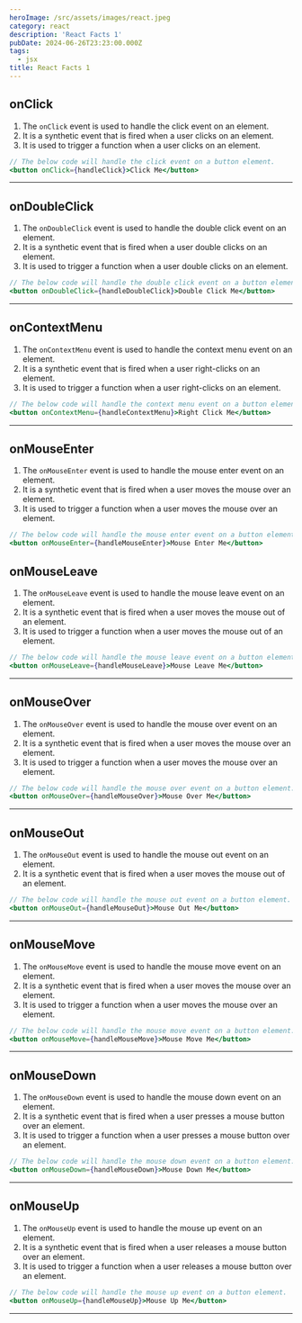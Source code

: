 ```yaml
---
heroImage: /src/assets/images/react.jpeg
category: react
description: 'React Facts 1'
pubDate: 2024-06-26T23:23:00.000Z
tags:
  - jsx
title: React Facts 1
---
```


## onClick

1. The `onClick` event is used to handle the click event on an element.
2. It is a synthetic event that is fired when a user clicks on an element.
3. It is used to trigger a function when a user clicks on an element.

```jsx
// The below code will handle the click event on a button element.
<button onClick={handleClick}>Click Me</button>
```

<hr />

## onDoubleClick

1. The `onDoubleClick` event is used to handle the double click event on an element.
2. It is a synthetic event that is fired when a user double clicks on an element.
3. It is used to trigger a function when a user double clicks on an element.

```jsx
// The below code will handle the double click event on a button element.
<button onDoubleClick={handleDoubleClick}>Double Click Me</button>
```

<hr />


## onContextMenu

1. The `onContextMenu` event is used to handle the context menu event on an element.
2. It is a synthetic event that is fired when a user right-clicks on an element.
3. It is used to trigger a function when a user right-clicks on an element.

```jsx
// The below code will handle the context menu event on a button element.
<button onContextMenu={handleContextMenu}>Right Click Me</button>
```

<hr />

## onMouseEnter

1. The `onMouseEnter` event is used to handle the mouse enter event on an element.
2. It is a synthetic event that is fired when a user moves the mouse over an element.
3. It is used to trigger a function when a user moves the mouse over an element.

```jsx
// The below code will handle the mouse enter event on a button element.
<button onMouseEnter={handleMouseEnter}>Mouse Enter Me</button>
```

## onMouseLeave

1. The `onMouseLeave` event is used to handle the mouse leave event on an element.
2. It is a synthetic event that is fired when a user moves the mouse out of an element.
3. It is used to trigger a function when a user moves the mouse out of an element.

```jsx
// The below code will handle the mouse leave event on a button element.
<button onMouseLeave={handleMouseLeave}>Mouse Leave Me</button>
```

<hr />

## onMouseOver

1. The `onMouseOver` event is used to handle the mouse over event on an element.
2. It is a synthetic event that is fired when a user moves the mouse over an element.
3. It is used to trigger a function when a user moves the mouse over an element.

```jsx
// The below code will handle the mouse over event on a button element.
<button onMouseOver={handleMouseOver}>Mouse Over Me</button>
```

<hr />

## onMouseOut

1. The `onMouseOut` event is used to handle the mouse out event on an element.
2. It is a synthetic event that is fired when a user moves the mouse out of an element.

```jsx
// The below code will handle the mouse out event on a button element.
<button onMouseOut={handleMouseOut}>Mouse Out Me</button>
```

<hr />

## onMouseMove

1. The `onMouseMove` event is used to handle the mouse move event on an element.
2. It is a synthetic event that is fired when a user moves the mouse over an element.
3. It is used to trigger a function when a user moves the mouse over an element.

```jsx
// The below code will handle the mouse move event on a button element.
<button onMouseMove={handleMouseMove}>Mouse Move Me</button>
```

<hr />

## onMouseDown

1. The `onMouseDown` event is used to handle the mouse down event on an element.
2. It is a synthetic event that is fired when a user presses a mouse button over an element.
3. It is used to trigger a function when a user presses a mouse button over an element.

```jsx
// The below code will handle the mouse down event on a button element.
<button onMouseDown={handleMouseDown}>Mouse Down Me</button>
```

<hr />

## onMouseUp

1. The `onMouseUp` event is used to handle the mouse up event on an element.
2. It is a synthetic event that is fired when a user releases a mouse button over an element.
3. It is used to trigger a function when a user releases a mouse button over an element.

```jsx
// The below code will handle the mouse up event on a button element.
<button onMouseUp={handleMouseUp}>Mouse Up Me</button>
```

<hr />





